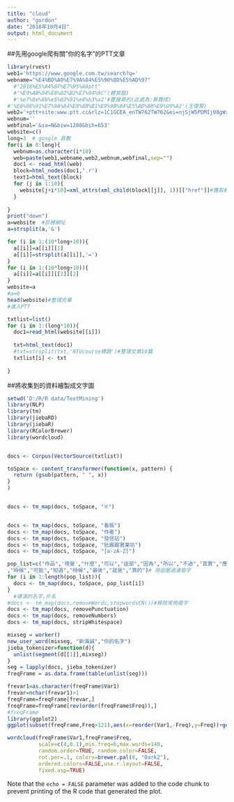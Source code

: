 ```yaml
---
title: "cloud"
author: "gordon"
date: "2018年10月4日"
output: html_document
---
```

##先用google爬有關"你的名字"的PTT文章
```r
library(rvest)
web1='https://www.google.com.tw/search?q='
webname="%E4%BD%A0%E7%9A%84%E5%90%8D%E5%AD%97"
  #"2018%E5%A4%8F%E7%95%AAptt"
  #"%E9%AB%94%E8%82%B2%E7%94%9C"(體育甜)
  #'%e7%8e%8b%e5%82%91%e8%b3%a2'#要搜尋的(此處為:蔡爾成)
#'%E6%88%91%E7%9A%84%E8%8B%B1%E9%9B%84%E5%AD%B8%E9%99%A2'(王傑賢)
web2='+ptt+site:www.ptt.cc&rlz=1C1GCEA_enTW762TW762&ei=njSjW5PDMIj08gWx8Je4DA&start='
webnum=''
webfinal='&sa=N&biw=1280&bih=653'
website=c()
long=3  # google 頁數
for(i in 0:long){
  webnum=as.character(i*10)
  web=paste(web1,webname,web2,webnum,webfinal,sep="")
  doc1 <- read_html(web)
  block=html_nodes(doc1,".r")
  text1=html_text(block)
  for (j in 1:10){
    website[j+i*10]=xml_attrs(xml_child(block[[j]], 1))[["href"]]#獲取網址
  }
  
}
print("down")
a=website  #診裡網址
a=strsplit(a,'&')

for (i in 1:(10*long+10)){
  a[[i]]=a[[i]][1]
  a[[i]]=strsplit(a[[i]],'=')
}
for (i in 1:(10*long+10)){
  a[[i]]=a[[i]][[1]][2]
}
website=a
#a=0
head(website)#整理完畢
#進入PTT


```

```r
txtlist=list()
for (i in 1:(long*10)){
  doc1=read_html(website[[i]])
  
  txt=html_text(doc1)
  #txt=strsplit(txt,'NTUcourse標題')#整理文章10篇
  txtlist[i] <- txt
  
}

```




##將收集到的資料繪製成文字圖

```r


setwd('D:/R/R data/TextMining')
library(NLP)
library(tm)
library(jiebaRD)
library(jiebaR)
library(RColorBrewer)
library(wordcloud)


docs <- Corpus(VectorSource(txtlist))

toSpace <- content_transformer(function(x, pattern) {
  return (gsub(pattern, " ", x))
}
)


docs <- tm_map(docs, toSpace, "※")


docs <- tm_map(docs, toSpace, "看板")
docs <- tm_map(docs, toSpace, "作者")
docs <- tm_map(docs, toSpace, "發信站")
docs <- tm_map(docs, toSpace, "批踢踢實業坊")
docs <- tm_map(docs, toSpace, "[a-zA-Z]")

pop_list=c("作品",'視覺',"什麼","可以","這部","因為","所以","不過","其實","應該","如果","覺得","不是","沒有","這樣","還是","一樣","不會","只是","可能"
,"時候","可能","知道","時候","最後","就是","真的")# 用迴圈過濾廢字
for (i in 1:length(pop_list)){
  docs <- tm_map(docs, toSpace, pop_list[i])
}
  #導演的名字,片名
#docs <- tm_map(docs,removeWords,stopwordsCN())#移除常用廢字
docs <- tm_map(docs, removePunctuation)
docs <- tm_map(docs, removeNumbers)
docs <- tm_map(docs, stripWhitespace)

mixseg = worker()
new_user_word(mixseg, "新海誠","你的名字")
jieba_tokenizer=function(d){
  unlist(segment(d[[1]],mixseg))
}
seg = lapply(docs, jieba_tokenizer)
freqFrame = as.data.frame(table(unlist(seg)))


```

```r
frevar1=as.character(freqFrame$Var1)
frevar=nchar(frevar1)>1
freqFrame=freqFrame[frevar,]
freqFrame=freqFrame[rev(order(freqFrame$Freq)),]
#freqFrame
library(ggplot2)
ggplot(subset(freqFrame,Freq>121),aes(x=reorder(Var1,-Freq),y=Freq))+geom_bar(stat="identity")#依照詞頻率繪製柱狀圖

```
```r
wordcloud(freqFrame$Var1,freqFrame$Freq,
          scale=c(4,0.1),min.freq=6,max.words=140,
          random.order=TRUE, random.color=FALSE, 
          rot.per=.1, colors=brewer.pal(8, "Dark2"),
          ordered.colors=FALSE,use.r.layout=FALSE,
          fixed.asp=TRUE)
```

Note that the `echo = FALSE` parameter was added to the code chunk to prevent printing of the R code that generated the plot.
